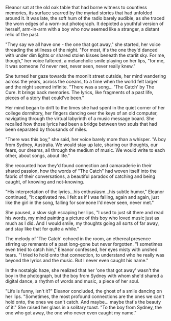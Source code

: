 Eleanor sat at the old oak table that had borne witness to countless memories, its surface scarred by the myriad stories that had unfolded around it. It was late, the soft hum of the radio barely audible, as she traced the worn edges of a worn-out photograph. It depicted a youthful version of herself, arm-in-arm with a boy who now seemed like a stranger, a distant relic of the past.

"They say we all have one - the one that got away," she started, her voice threading the stillness of the night. "For most, it's the one they'd danced with under dim lights or shared stolen kisses beneath the starlit sky. For me, though," her voice faltered, a melancholic smile playing on her lips, "for me, it was someone I'd never met, never seen, never really knew."

She turned her gaze towards the moonlit street outside, her mind wandering across the years, across the oceans, to a time when the world felt larger and the night seemed infinite. "There was a song... 'The Catch' by The Cure. It brings back memories. The lyrics, like fragments of a past life, pieces of a story that could've been."

Her mind began to drift to the times she had spent in the quiet corner of her college dormitory, her fingers dancing over the keys of an old computer, navigating through the virtual labyrinth of a music message board. She recalled how those lyrics had been a bridge between two souls that had been separated by thousands of miles.

"There was this boy," she said, her voice barely more than a whisper. "A boy from Sydney, Australia. We would stay up late, sharing our thoughts, our fears, our dreams, all through the medium of music. We would write to each other, about songs, about life."

She recounted how they'd found connection and camaraderie in their shared passion, how the words of "The Catch" had woven itself into the fabric of their conversations, a beautiful paradox of catching and being caught, of knowing and not-knowing.

"His interpretation of the lyrics...his enthusiasm...his subtle humor," Eleanor continued, "It captivated me. I felt as if I was falling, again and again, just like the girl in the song, falling for someone I'd never seen, never met."

She paused, a slow sigh escaping her lips, "I used to just sit there and read his words, my mind painting a picture of this boy who loved music just as much as I did. And I would smile, my thoughts going all sorts of far away, and stay like that for quite a while."

The melody of 'The Catch' echoed in the room, an ethereal presence stirring up remnants of a past long-gone but never forgotten. "I sometimes even tried to catch him," Eleanor confessed, her eyes misty with unshed tears. "I tried to hold onto that connection, to understand who he really was beyond the lyrics and the music. But I never even caught his name."

In the nostalgic haze, she realized that her 'one that got away' wasn't the boy in the photograph, but the boy from Sydney with whom she'd shared a digital dance, a rhythm of words and music, a piece of her soul.

"Life is funny, isn't it?" Eleanor concluded, the ghost of a smile dancing on her lips. "Sometimes, the most profound connections are the ones we can't hold onto, the ones we can't catch. And maybe... maybe that's the beauty of it." She raised her glass in a solitary toast. "To the boy from Sydney, the one who got away, the one who never even caught my name."
